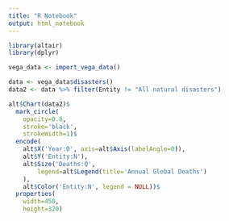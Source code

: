 ```yaml
---
title: "R Notebook"
output: html_notebook
---
```



```r
library(altair)
library(dplyr)
```

```r
vega_data <- import_vega_data()

data <- vega_data$disasters()
data2 <- data %>% filter(Entity != "All natural disasters") 
```

```r
alt$Chart(data2)$
  mark_circle(
    opacity=0.8,
    stroke='black',
    strokeWidth=1)$
  encode(
    alt$X('Year:O', axis=alt$Axis(labelAngle=0)),
    alt$Y('Entity:N'),
    alt$Size('Deaths:Q',
        legend=alt$Legend(title='Annual Global Deaths')
    ),
    alt$Color('Entity:N', legend = NULL))$
  properties(
    width=450,
    height=320)
```
